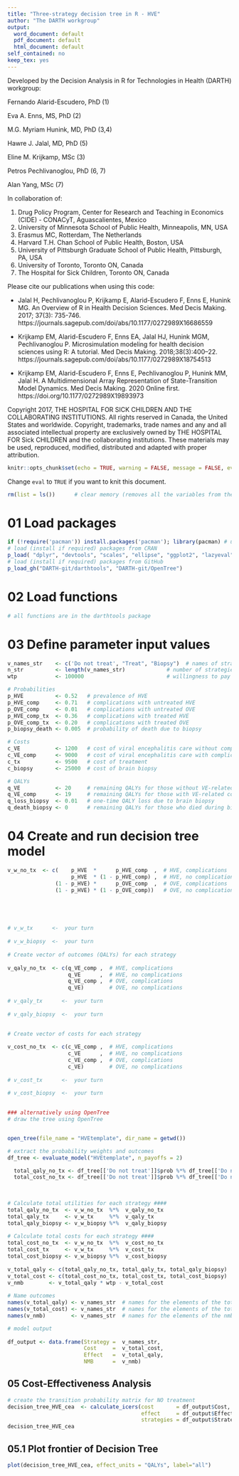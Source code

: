---
title: "Three-strategy decision tree in R - HVE"
author: "The DARTH workgroup"
output:
  word_document: default
  pdf_document: default
  html_document: default
self_contained: no
keep_tex: yes
---

Developed by the Decision Analysis in R for Technologies in Health (DARTH) workgroup:

Fernando Alarid-Escudero, PhD (1) 

Eva A. Enns, MS, PhD (2)	

M.G. Myriam Hunink, MD, PhD (3,4)

Hawre J. Jalal, MD, PhD (5) 

Eline M. Krijkamp, MSc (3)	

Petros Pechlivanoglou, PhD (6, 7)

Alan Yang, MSc (7)

In collaboration of: 		

1. Drug Policy Program, Center for Research and Teaching in Economics (CIDE) - CONACyT, 
   Aguascalientes, Mexico
2. University of Minnesota School of Public Health, Minneapolis, MN, USA
3. Erasmus MC, Rotterdam, The Netherlands
4. Harvard T.H. Chan School of Public Health, Boston, USA
5. University of Pittsburgh Graduate School of Public Health, Pittsburgh, PA, USA
6. University of Toronto, Toronto ON, Canada
7. The Hospital for Sick Children, Toronto ON, Canada

Please cite our publications when using this code:
 
- Jalal H, Pechlivanoglou P, Krijkamp E, Alarid-Escudero F, Enns E, Hunink MG. 
An Overview of R in Health Decision Sciences. Med Decis Making. 2017; 37(3): 735-746. 
https://journals.sagepub.com/doi/abs/10.1177/0272989X16686559
 
- Krijkamp EM, Alarid-Escudero F, Enns EA, Jalal HJ, Hunink MGM, Pechlivanoglou P. 
Microsimulation modeling for health decision sciences using R: A tutorial. 
Med Decis Making. 2018;38(3):400–22. 
https://journals.sagepub.com/doi/abs/10.1177/0272989X18754513
 
- Krijkamp EM, Alarid-Escudero F, Enns E, Pechlivanoglou P, Hunink MM, Jalal H. 
A Multidimensional Array Representation of State-Transition Model Dynamics. 
Med Decis Making. 2020 Online first. https://doi.org/10.1177/0272989X19893973

Copyright 2017, THE HOSPITAL FOR SICK CHILDREN AND THE COLLABORATING INSTITUTIONS. 
All rights reserved in Canada, the United States and worldwide. Copyright, 
trademarks, trade names and any and all associated intellectual property are 
exclusively owned by THE HOSPITAL FOR Sick CHILDREN and the collaborating 
institutions. These materials may be used, reproduced, modified, distributed 
and adapted with proper attribution.

\newpage

```{r setup, include=FALSE}
knitr::opts_chunk$set(echo = TRUE, warning = FALSE, message = FALSE, eval = FALSE)
```

Change `eval` to `TRUE` if you want to knit this document.

```{r}
rm(list = ls())      # clear memory (removes all the variables from the workspace)
```

# 01 Load packages

```{r, warning = FALSE, message = FALSE}
if (!require('pacman')) install.packages('pacman'); library(pacman) # use this package to conveniently install other packages
# load (install if required) packages from CRAN
p_load( "dplyr", "devtools", "scales", "ellipse", "ggplot2", "lazyeval", "igraph" , "ggraph", "reshape2", "knitr", "stringr", "rstudioapi", "dampack")                                               
# load (install if required) packages from GitHub
p_load_gh("DARTH-git/darthtools", "DARTH-git/OpenTree")
```

# 02 Load functions

```{r}
# all functions are in the darthtools package
```

# 03 Define parameter input values

```{r}
v_names_str    <- c('Do not treat', "Treat", "Biopsy")  # names of strategies
n_str          <- length(v_names_str)             # number of strategies
wtp            <- 100000                          # willingness to pay threshold

# Probabilities
p_HVE          <- 0.52   # prevalence of HVE
p_HVE_comp     <- 0.71   # complications with untreated HVE
p_OVE_comp     <- 0.01   # complications with untreated OVE
p_HVE_comp_tx  <- 0.36   # complications with treated HVE
p_OVE_comp_tx  <- 0.20   # complications with treated OVE
p_biopsy_death <- 0.005  # probability of death due to biopsy

# Costs
c_VE           <- 1200   # cost of viral encephalitis care without complications
c_VE_comp      <- 9000   # cost of viral encephalitis care with complications
c_tx           <- 9500   # cost of treatment
c_biopsy       <- 25000  # cost of brain biopsy

# QALYs
q_VE           <- 20     # remaining QALYs for those without VE-related complications
q_VE_comp      <- 19     # remaining QALYs for those with VE-related complications
q_loss_biopsy  <- 0.01   # one-time QALY loss due to brain biopsy
q_death_biopsy <- 0      # remaining QALYs for those who died during biopsy
```

# 04 Create and run decision tree model

```{r}
v_w_no_tx  <- c(    p_HVE  *      p_HVE_comp  ,  # HVE, complications
                    p_HVE  * (1 - p_HVE_comp) ,  # HVE, no complications
               (1 - p_HVE) *      p_OVE_comp  ,  # OVE, complications
               (1 - p_HVE) * (1 - p_OVE_comp))   # OVE, no complications




  
# v_w_tx      <-  your turn
  
# v_w_biopsy  <-  your turn
  
# Create vector of outcomes (QALYs) for each strategy 
  
v_qaly_no_tx  <- c(q_VE_comp ,  # HVE, complications
                   q_VE      ,  # HVE, no complications
                   q_VE_comp ,  # OVE, complications
                   q_VE)        # OVE, no complications
  
# v_qaly_tx      <-  your turn
   
# v_qaly_biopsy  <-  your turn
  
  
# Create vector of costs for each strategy 

v_cost_no_tx  <- c(c_VE_comp ,  # HVE, complications
                   c_VE      ,  # HVE, no complications
                   c_VE_comp ,  # OVE, complications
                   c_VE)        # OVE, no complications
  
# v_cost_tx      <-  your turn
  
# v_cost_biopsy  <-  your turn 
  

```


```{r}
### alternatively using OpenTree
# draw the tree using OpenTree


open_tree(file_name = "HVEtemplate", dir_name = getwd())

# extract the probability weights and outcomes  
df_tree <- evaluate_model("HVEtemplate", n_payoffs = 2)

  total_qaly_no_tx <- df_tree[['Do not treat']]$prob %*% df_tree[['Do not treat']]$payoff1 
  total_cost_no_tx <- df_tree[['Do not treat']]$prob %*% df_tree[['Do not treat']]$payoff2
  
  
```



```{r}
# Calculate total utilities for each strategy ####
total_qaly_no_tx  <- v_w_no_tx  %*%  v_qaly_no_tx      
total_qaly_tx     <- v_w_tx     %*%  v_qaly_tx
total_qaly_biopsy <- v_w_biopsy %*%  v_qaly_biopsy
  
# Calculate total costs for each strategy ####
total_cost_no_tx  <- v_w_no_tx  %*%  v_cost_no_tx    
total_cost_tx     <- v_w_tx     %*%  v_cost_tx
total_cost_biopsy <- v_w_biopsy %*%  v_cost_biopsy
  
v_total_qaly <- c(total_qaly_no_tx, total_qaly_tx, total_qaly_biopsy)  # vector of total QALYs
v_total_cost <- c(total_cost_no_tx, total_cost_tx, total_cost_biopsy)  # vector of total costs
v_nmb        <- v_total_qaly * wtp - v_total_cost                      # calculate vector of nmb
  
# Name outcomes
names(v_total_qaly) <- v_names_str  # names for the elements of the total QALYs vector
names(v_total_cost) <- v_names_str  # names for the elements of the total cost vector
names(v_nmb)        <- v_names_str  # names for the elements of the nmb vector

# model output
  
df_output <- data.frame(Strategy =  v_names_str,
                        Cost     =  v_total_cost,
                        Effect   =  v_total_qaly,
                        NMB      =  v_nmb)
```



## 05 Cost-Effectiveness Analysis

```{r}
# create the transition probability matrix for NO treatment
decision_tree_HVE_cea  <- calculate_icers(cost       = df_output$Cost,
                                          effect     = df_output$Effect,
                                          strategies = df_output$Strategy)
decision_tree_HVE_cea

```

## 05.1 Plot frontier of Decision Tree

```{r}
plot(decision_tree_HVE_cea, effect_units = "QALYs", label="all")

```

